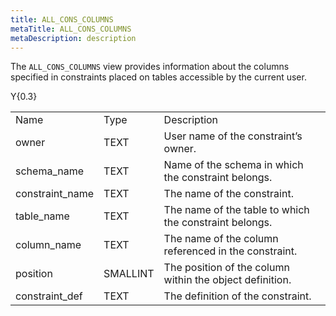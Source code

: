 ```yaml
---
title: ALL_CONS_COLUMNS
metaTitle: ALL_CONS_COLUMNS
metaDescription: description
---
```


The `ALL_CONS_COLUMNS` view provides information about the columns
specified in constraints placed on tables accessible by the current
user.

<div class="tabularcolumns">

Y{0.3}

</div>

|                  |          |                                                          |
| ---------------- | -------- | -------------------------------------------------------- |
| Name             | Type     | Description                                              |
| owner            | TEXT     | User name of the constraint’s owner.                     |
| schema_name     | TEXT     | Name of the schema in which the constraint belongs.      |
| constraint_name | TEXT     | The name of the constraint.                              |
| table_name      | TEXT     | The name of the table to which the constraint belongs.   |
| column_name     | TEXT     | The name of the column referenced in the constraint.     |
| position         | SMALLINT | The position of the column within the object definition. |
| constraint_def  | TEXT     | The definition of the constraint.                        |
